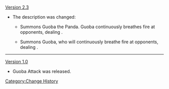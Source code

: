 [[Version 2.3]]
* The description was changed:
** {{Color|Old description:}} Summons Guoba the Panda. Guoba continuously breathes fire at opponents, dealing {{Color|[[AoE]] Pyro DMG}}.
** {{Color|New description:}} Summons Guoba, who will continuously breathe fire at opponents, dealing {{Color|[[AoE]] Pyro DMG}}.
----
[[Version 1.0]]
* Guoba Attack was released.
<noinclude>[[Category:Change History]]</noinclude>